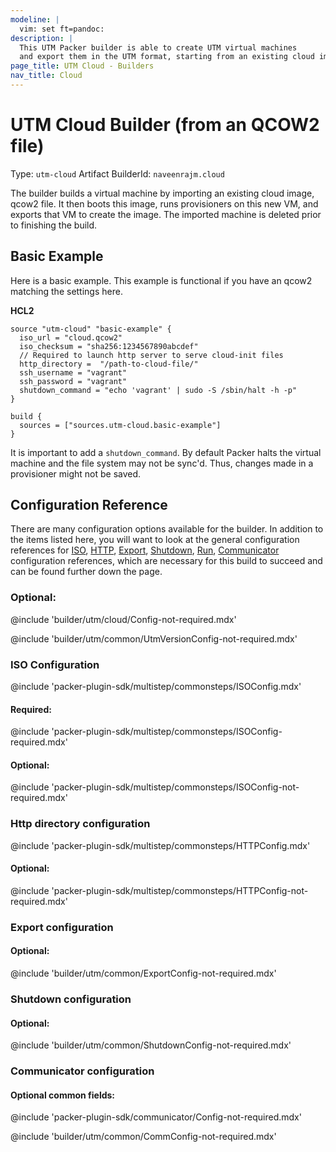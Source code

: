 ```yaml
---
modeline: |
  vim: set ft=pandoc:
description: |
  This UTM Packer builder is able to create UTM virtual machines
  and export them in the UTM format, starting from an existing cloud image (qemu qcow2 image with cloud-init).
page_title: UTM Cloud - Builders
nav_title: Cloud
---
```


# UTM Cloud Builder (from an QCOW2 file)

Type: `utm-cloud`
Artifact BuilderId: `naveenrajm.cloud`

The builder builds a virtual machine by importing an existing cloud image, qcow2 file.
It then boots this image, runs provisioners on this new VM, and exports that VM
to create the image. The imported machine is deleted prior to finishing the
build.

## Basic Example

Here is a basic example. This example is functional if you have an qcow2  matching
the settings here.

**HCL2**

```hcl
source "utm-cloud" "basic-example" {
  iso_url = "cloud.qcow2"
  iso_checksum = "sha256:1234567890abcdef"
  // Required to launch http server to serve cloud-init files
  http_directory =  "/path-to-cloud-file/"
  ssh_username = "vagrant"
  ssh_password = "vagrant"
  shutdown_command = "echo 'vagrant' | sudo -S /sbin/halt -h -p"
}

build {
  sources = ["sources.utm-cloud.basic-example"]
}
```

It is important to add a `shutdown_command`. By default Packer halts the virtual
machine and the file system may not be sync'd. Thus, changes made in a
provisioner might not be saved.

## Configuration Reference

There are many configuration options available for the builder. In addition to
the items listed here, you will want to look at the general configuration
references for [ISO](#iso-configuration),
[HTTP](#http-directory-configuration),
[Export](#export-configuration),
[Shutdown](#shutdown-configuration),
[Run](#run-configuration),
[Communicator](#communicator-configuration)
configuration references, which are
necessary for this build to succeed and can be found further down the page.

### Optional:

@include 'builder/utm/cloud/Config-not-required.mdx'

@include 'builder/utm/common/UtmVersionConfig-not-required.mdx'

### ISO Configuration

@include 'packer-plugin-sdk/multistep/commonsteps/ISOConfig.mdx'

#### Required:

@include 'packer-plugin-sdk/multistep/commonsteps/ISOConfig-required.mdx'

#### Optional:

@include 'packer-plugin-sdk/multistep/commonsteps/ISOConfig-not-required.mdx'


### Http directory configuration

@include 'packer-plugin-sdk/multistep/commonsteps/HTTPConfig.mdx'

#### Optional:

@include 'packer-plugin-sdk/multistep/commonsteps/HTTPConfig-not-required.mdx'



### Export configuration

#### Optional:

@include 'builder/utm/common/ExportConfig-not-required.mdx'



### Shutdown configuration

#### Optional:

@include 'builder/utm/common/ShutdownConfig-not-required.mdx'

### Communicator configuration

#### Optional common fields:

@include 'packer-plugin-sdk/communicator/Config-not-required.mdx'

@include 'builder/utm/common/CommConfig-not-required.mdx'

